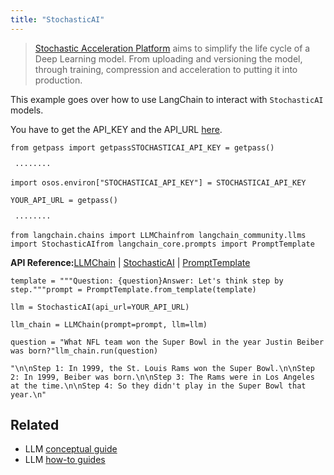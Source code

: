 ```yaml
---
title: "StochasticAI"
---
```


> [Stochastic Acceleration Platform](https://docs.stochastic.ai/oss/introduction/) aims to simplify the life cycle of a Deep Learning model. From uploading and versioning the model, through training, compression and acceleration to putting it into production.

This example goes over how to use LangChain to interact with `StochasticAI` models.

You have to get the API\_KEY and the API\_URL [here](https://app.stochastic.ai/workspace/profile/settings?tab=profile).

```
from getpass import getpassSTOCHASTICAI_API_KEY = getpass()
```

```
 ········
```

```
import osos.environ["STOCHASTICAI_API_KEY"] = STOCHASTICAI_API_KEY
```

```
YOUR_API_URL = getpass()
```

```
 ········
```

```
from langchain.chains import LLMChainfrom langchain_community.llms import StochasticAIfrom langchain_core.prompts import PromptTemplate
```

**API Reference:**[LLMChain](https://python.langchain.com/api_reference/langchain/chains/langchain.chains.llm.LLMChain.html) | [StochasticAI](https://python.langchain.com/api_reference/community/llms/langchain_community.llms.stochasticai.StochasticAI.html) | [PromptTemplate](https://python.langchain.com/api_reference/core/prompts/langchain_core.prompts.prompt.PromptTemplate.html)

```
template = """Question: {question}Answer: Let's think step by step."""prompt = PromptTemplate.from_template(template)
```

```
llm = StochasticAI(api_url=YOUR_API_URL)
```

```
llm_chain = LLMChain(prompt=prompt, llm=llm)
```

```
question = "What NFL team won the Super Bowl in the year Justin Beiber was born?"llm_chain.run(question)
```

```
"\n\nStep 1: In 1999, the St. Louis Rams won the Super Bowl.\n\nStep 2: In 1999, Beiber was born.\n\nStep 3: The Rams were in Los Angeles at the time.\n\nStep 4: So they didn't play in the Super Bowl that year.\n"
```

## Related

* LLM [conceptual guide](/oss/concepts/text_llms)
* LLM [how-to guides](/oss/how_to/#llms)

